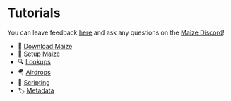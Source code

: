 # Tutorials

You can leave feedback [here](https://forms.office.com/r/98s77PnLPb) and ask any questions on the [Maize Discord](https://discord.gg/gKxvUjRpvw)!

- 🌽 [Download Maize](/docs/tutorials/download-maize)
- 🦄 [Setup Maize](/docs/tutorials/setup-maize)
- 🔍 [Lookups](/docs/tutorials/lookups)
- 🪂 [Airdrops](/docs/tutorials/airdrops)
- 📜 [Scripting](/docs/tutorials/scripting)
- 🏷 [Metadata](/docs/tutorials/metadata)
